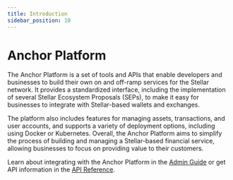 ```yaml
---
title: Introduction
sidebar_position: 10
---
```


# Anchor Platform

The Anchor Platform is a set of tools and APIs that enable developers and businesses to build their own on and off-ramp services for the Stellar network. It provides a standardized interface, including the implementation of several Stellar Ecosystem Proposals (SEPs), to make it easy for businesses to integrate with Stellar-based wallets and exchanges.

The platform also includes features for managing assets, transactions, and user accounts, and supports a variety of deployment options, including using Docker or Kubernetes. Overall, the Anchor Platform aims to simplify the process of building and managing a Stellar-based financial service, allowing businesses to focus on providing value to their customers.

Learn about integrating with the Anchor Platform in the [Admin Guide](./admin-guide/README.mdx) or get API information in the [API Reference](./api-reference/README.mdx).

